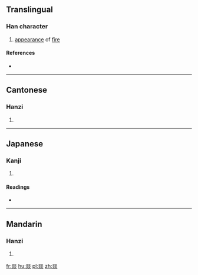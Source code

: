 ==Translingual==

===Han character===
{{Han char|rn=86|rad=火|as=12|sn=16|four=99889|canj=FFFF|ids=⿱炎炎}}

# [[appearance]] of [[fire]]

====References====
* {{Han ref|kx=0684.060|dkj=19440|dj=1096.060|hdz=32237.030|uh=71DA|ud=29146|bh=EA57|bd=59991}}

----

==Cantonese==

===Hanzi===
{{yue-hanzi|jyut=jik6|y=yik6}}

# {{defn|lang=yue|sort=火12}}

----

==Japanese==

===Kanji===
{{ja-kanji|grade=|rs=火12}}

# {{defn|lang=ja|sort=火12}}

====Readings====
* {{ja-readings|on=[[いつ]] (itsu), [[いち]] (ichi)|kun=}}

----

==Mandarin==

===Hanzi===
{{cmn-hanzi|pin=[[cuō]] ([[cuo1]]), [[yī]] ([[yi1]])|wg=ts'o<sup>1</sup>, i<sup>1</sup>}}

# {{defn|lang=cmn|sort=火12}}

[[fr:燚]]
[[hu:燚]]
[[pl:燚]]
[[zh:燚]]